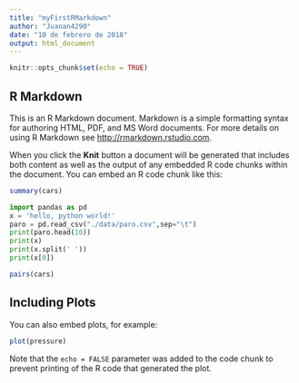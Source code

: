 ```yaml
---
title: "myFirstRMarkdown"
author: "Juanan4290"
date: "10 de febrero de 2018"
output: html_document
---
```


```r
knitr::opts_chunk$set(echo = TRUE)
```

## R Markdown

This is an R Markdown document. Markdown is a simple formatting syntax for authoring HTML, PDF, and MS Word documents. For more details on using R Markdown see <http://rmarkdown.rstudio.com>.

When you click the **Knit** button a document will be generated that includes both content as well as the output of any embedded R code chunks within the document. You can embed an R code chunk like this:

```r
summary(cars)
```
```python
import pandas as pd
x = 'hello, python world!'
paro = pd.read_csv("./data/paro.csv",sep="\t")
print(paro.head(10))
print(x)
print(x.split(' '))
print(x[0])
```


```r
pairs(cars)
```


## Including Plots

You can also embed plots, for example:

```r
plot(pressure)
```

Note that the `echo = FALSE` parameter was added to the code chunk to prevent printing of the R code that generated the plot.
